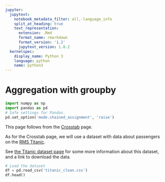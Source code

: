 ```yaml
---
jupyter:
  jupytext:
    notebook_metadata_filter: all,-language_info
    split_at_heading: true
    text_representation:
      extension: .Rmd
      format_name: rmarkdown
      format_version: '1.2'
      jupytext_version: 1.8.2
  kernelspec:
    display_name: Python 3
    language: python
    name: python3
---
```


# Aggregation with groupby

```python
import numpy as np
import pandas as pd
# Safe settings for Pandas.
pd.set_option('mode.chained_assignment', 'raise')
```

This page follows from the [Crosstab](crosstab) page.

As for the Crosstab page, we will use a dataset with data about passengers on
the [RMS Titanic](https://en.wikipedia.org/wiki/Titanic).

See [the Titanic dataset page](../data/titanic) for some more information about this dataset, and a link to download the data.

```python
# Load the dataset
df = pd.read_csv('titanic_clean.csv')
df.head()
```


